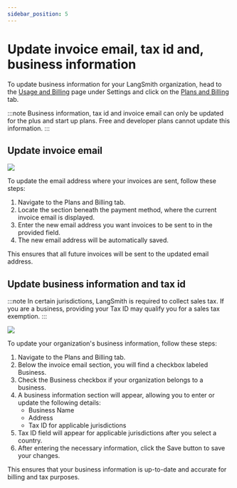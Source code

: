 ```yaml
---
sidebar_position: 5
---
```


# Update invoice email, tax id and, business information

To update business information for your LangSmith organization, head to the
[Usage and Billing](https://smith.langchain.com/settings/payments) page under Settings and click on the [Plans and Billing](https://smith.langchain.com/settings/payments?tab=2) tab.

:::note
Business information, tax id and invoice email can only be updated for the plus and start up plans. Free and developer plans cannot update this information.
:::

## Update invoice email

![](../static/update_invoice_email.png)

To update the email address where your invoices are sent, follow these steps:

1. Navigate to the Plans and Billing tab.
2. Locate the section beneath the payment method, where the current invoice email is displayed.
3. Enter the new email address you want invoices to be sent to in the provided field.
4. The new email address will be automatically saved.

This ensures that all future invoices will be sent to the updated email address.

## Update business information and tax id

:::note
In certain jurisdictions, LangSmith is required to collect sales tax. If you are a business, providing your Tax ID may qualify you for a sales tax exemption.
:::

![](../static/update_business_info.png)

To update your organization's business information, follow these steps:

1. Navigate to the Plans and Billing tab.
2. Below the invoice email section, you will find a checkbox labeled Business.
3. Check the Business checkbox if your organization belongs to a business.
4. A business information section will appear, allowing you to enter or update the following details:
   - Business Name
   - Address
   - Tax ID for applicable jurisdictions
5. Tax ID field will appear for applicable jurisdictions after you select a country.
6. After entering the necessary information, click the Save button to save your changes.

This ensures that your business information is up-to-date and accurate for billing and tax purposes.
